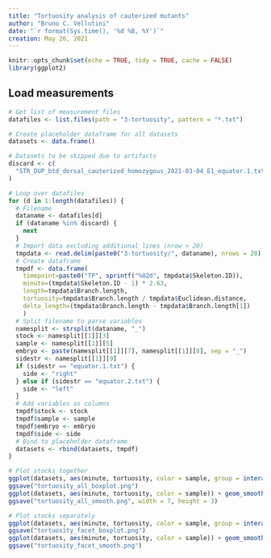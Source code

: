 ```yaml
---
title: "Tortuosity analysis of cauterized mutants"
author: "Bruno C. Vellutini"
date: "`r format(Sys.time(), '%d %B, %Y')`"
creation: May 26, 2021
---
```


```r
knitr::opts_chunk$set(echo = TRUE, tidy = TRUE, cache = FALSE)
library(ggplot2)
```


## Load measurements

```r
# Get list of measurement files
datafiles <- list.files(path = "3-tortuosity", pattern = "*.txt")

# Create placeholder dataframe for all datasets
datasets <- data.frame()

# Datasets to be skipped due to artifacts
discard <- c(
  "STR_DUP_btd_dorsal_cauterized_homozygous_2021-03-04_E1_equator.1.txt" # Dirt on surface
)

# Loop over datafiles
for (d in 1:length(datafiles)) {
  # Filename
  dataname <- datafiles[d]
  if (dataname %in% discard) {
    next
  }
  # Import data excluding additional lines (nrow > 20)
  tmpdata <- read.delim(paste0("3-tortuosity/", dataname), nrows = 20)
  # Create dataframe
  tmpdf <- data.frame(
    timepoint=paste0("TP", sprintf("%02d", tmpdata$Skeleton.ID)),
    minute=(tmpdata$Skeleton.ID - 1) * 2.63,
    length=tmpdata$Branch.length,
    tortuosity=tmpdata$Branch.length / tmpdata$Euclidean.distance,
    delta_length=(tmpdata$Branch.length - tmpdata$Branch.length[1])
    )
  # Split filename to parse variables
  namesplit <- strsplit(dataname, "_")
  stock <- namesplit[[1]][3]
  sample <- namesplit[[1]][5]
  embryo <- paste(namesplit[[1]][7], namesplit[[1]][8], sep = "_")
  sidestr <- namesplit[[1]][9]
  if (sidestr == "equator.1.txt") {
    side <- "right"
  } else if (sidestr == "equator.2.txt") {
    side <- "left"
  }
  # Add variables as columns
  tmpdf$stock <- stock
  tmpdf$sample <- sample
  tmpdf$embryo <- embryo
  tmpdf$side <- side
  # Bind to placeholder dataframe
  datasets <- rbind(datasets, tmpdf)
}

```

```r
# Plot stocks together
ggplot(datasets, aes(minute, tortuosity, color = sample, group = interaction(minute, sample))) + geom_boxplot(show.legend = FALSE) + geom_point(alpha = 0.8, position = position_dodge(width = 2), show.legend = FALSE) + labs(x = "minutes", y = "tortuosity") + scale_color_manual(values=c("#0072b2", "#d55e00")) + theme_classic()
ggsave("tortuosity_all_boxplot.png")
ggplot(datasets, aes(minute, tortuosity, color = sample)) + geom_smooth(span = 0.3, show.legend = FALSE) + labs(x = "minutes", y = "tortuosity") + scale_color_manual(values=c("#0072b2", "#d55e00")) + theme_classic()
ggsave("tortuosity_all_smooth.png", width = 7, height = 3)

# Plot stocks separately
ggplot(datasets, aes(minute, tortuosity, color = sample, group = interaction(minute, sample))) + geom_boxplot(show.legend = FALSE) + geom_point(position = position_dodge(width = 2), show.legend = FALSE) + facet_wrap(~stock) + labs(x = "minutes", y = "tortuosity") + scale_color_manual(values=c("#0072b2", "#d55e00")) + theme_classic()
ggsave("tortuosity_facet_boxplot.png")
ggplot(datasets, aes(minute, tortuosity, color = sample)) + geom_smooth(span = 0.3, show.legend = FALSE) + facet_wrap(~stock) + labs(x = "minutes", y = "tortuosity") + scale_color_manual(values=c("#0072b2", "#d55e00")) + theme_classic()
ggsave("tortuosity_facet_smooth.png")

```


